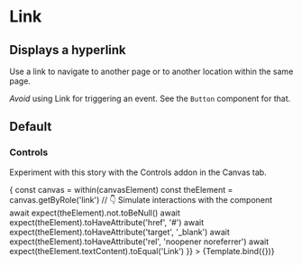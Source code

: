 

<Meta title="Atoms/Link" component={Link} />

# Link

## Displays a hyperlink

Use a link to navigate to another page or to another location within the same
page.

_Avoid_ using Link for triggering an event. See the `Button` component for that.

<ArgsTable story="Default" />


## Default

<Canvas>
  <Story name="Default">
    <Link label="Default style" />
  </Story>
</Canvas>

### Controls

Experiment with this story with the Controls addon in the Canvas tab.

<Canvas>
  <Story
    name="controls"
    args={{
      label: 'Link',
      target: '_blank',
      rel: 'noopener noreferrer'
    }}
    play={async ({ canvasElement }) => {
      const canvas = within(canvasElement)
      const theElement = canvas.getByRole('link')
      // 👇 Simulate interactions with the component
      await expect(theElement).not.toBeNull()
      await expect(theElement).toHaveAttribute('href', '#')
      await expect(theElement).toHaveAttribute('target', '_blank')
      await expect(theElement).toHaveAttribute('rel', 'noopener noreferrer')
      await expect(theElement.textContent).toEqual('Link')
    }}
  >
    {Template.bind({})}
  </Story>
</Canvas>
